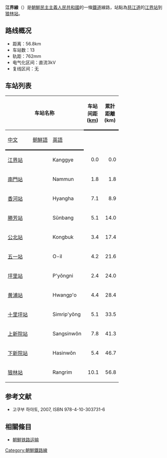 '''江界線'''（{{kor|名=北|諺=강계선|漢=江界線|羅=Kanggye sŏn|f=y}}）是[[朝鮮民主主義人民共和國|朝鮮民主主義人民共和國]]的一條[[鐵道|鐵道]]線路，站點為[[慈江道|慈江道]]的[[江界站|江界站]]到[[狼林站|狼林站]]。

==路线概况==
*距离：56.8km
*车站数：13
*轨距：762mm
*电气化区间：直流3kV
*复线区间：无

==车站列表==
{| class="wikitable"
|-
!colspan=3|车站名称
!style="width: 2.5em; border-bottom:solid 3px;" rowspan=2|车站间距 ([[km|km]])
!style="width: 2.5em; border-bottom:solid 3px;" rowspan=2|累計距離 (km)
!style="border-bottom:solid 3px;" rowspan=2|連接路線
!style="border-bottom:solid 3px;" rowspan=2|所在地
|-
!style="border-bottom:solid 3px;"|[[中文|中文]]
!style="border-bottom:solid 3px;"|[[朝鮮語|朝鮮語]]
!style="border-bottom:solid 3px;"|[[英語|英語]]
|-
|[[江界站|江界站]]
|{{Lang|ko|강계역}}
|Kanggye
|style="text-align: right;"|0.0
|style="text-align: right;"|0.0
|[[滿浦線|滿浦線]]
|rowspan="2" style="text-align: center;"|[[江界市|江界市]]
|-
|[[南门站_(朝鲜)|南門站]]
|{{Lang|ko|남문역}}
|Nammun
|style="text-align: right;"|1.8
|style="text-align: right;"|1.8
| 
|-
|[[香河站_(慈江道)|香河站]]
|{{Lang|ko|향하역}}
|Hyangha
|style="text-align: right;"|7.1
|style="text-align: right;"|8.9
| 
|rowspan="7" style="text-align: center;"|[[長江郡|長江郡]]
|-
|[[勝芳站_(慈江道)|勝芳站]]
|{{Lang|ko|승방역}}
|Sŭnbang
|style="text-align: right;"|5.1
|style="text-align: right;"|14.0
| 
|-
|[[公北站|公北站]]
|{{Lang|ko|공북역}}
|Kongbuk
|style="text-align: right;"|3.4
|style="text-align: right;"|17.4
| 
|-
|[[五一站_(慈江道)|五一站]]
|{{Lang|ko|오일역}}
|O-il
|style="text-align: right;"|4.2
|style="text-align: right;"|21.6
| 
|-
|[[坪里站|坪里站]]
|{{Lang|ko|평리역}}
|P'yŏngni
|style="text-align: right;"|2.4
|style="text-align: right;"|24.0
| 
|-
|[[黄浦站|黄浦站]]
|{{Lang|ko|황포역}}
|Hwangp'o
|style="text-align: right;"|4.4
|style="text-align: right;"|28.4
| 
|-
|[[十里坪站_(朝鲜)|十里坪站]]
|{{Lang|ko|십리평역}}
|Simrip'yŏng
|style="text-align: right;"|5.1
|style="text-align: right;"|33.5
| 
|-
|[[上新院站|上新院站]]
|{{Lang|ko|상신원역}}
|Sangsinwŏn
|style="text-align: right;"|7.8
|style="text-align: right;"|41.3
| 
|rowspan="3" style="text-align: center;"|[[狼林郡|狼林郡]]
|-
|[[下新院站|下新院站]]
|{{Lang|ko|하신원역}}
|Hasinwŏn
|style="text-align: right;"|5.4
|style="text-align: right;"|46.7
| 
|-
|[[狼林站|狼林站]]
|{{Lang|ko|랑림역}}
|Rangrim
|style="text-align: right;"|10.1
|style="text-align: right;"|56.8
| 
|}

==参考文献==
* 고쿠부 하야토{{lang|ja|(国分隼人), 《将軍様の鉄道 北朝鮮鉄道事情》, 新潮社}}, 2007, ISBN 978-4-10-303731-6

==相關條目==
* [[朝鮮铁路运输|朝鮮铁路运输]]

{{朝鮮鐵路線}}
{{江界線}}

[[Category:朝鮮鐵路線|Category:朝鮮鐵路線]]